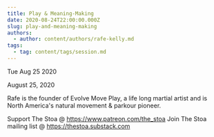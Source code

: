 ```yaml
---
title: Play & Meaning-Making
date: 2020-08-24T22:00:00.000Z
slug: play-and-meaning-making
authors:
  - author: content/authors/rafe-kelly.md
tags:
  - tag: content/tags/session.md
---
```






Tue Aug 25 2020

August 25, 2020

Rafe is the founder of Evolve Move Play, a life long martial artist and is North America's natural movement & parkour pioneer.

Support The Stoa @ https://www.patreon.com/the_stoa 
Join The Stoa mailing list @ https://thestoa.substack.com


